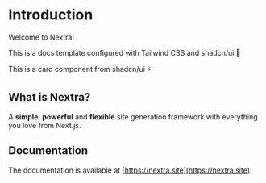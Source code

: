 
# Introduction

<Card className="mt-4">
  <CardHeader>
    <CardTitle>
      Welcome to Nextra!
    </CardTitle>
  </CardHeader>
  <CardContent>
    <p>This is a docs template configured with Tailwind CSS and shadcn/ui 🚀</p>
    <p>This is a card component from shadcn/ui ⚡</p>
  </CardContent>
</Card>

## What is Nextra?

A **simple**, **powerful** and **flexible** site generation framework with everything you love from Next.js.

## Documentation

The documentation is available at [https://nextra.site](https://nextra.site).

